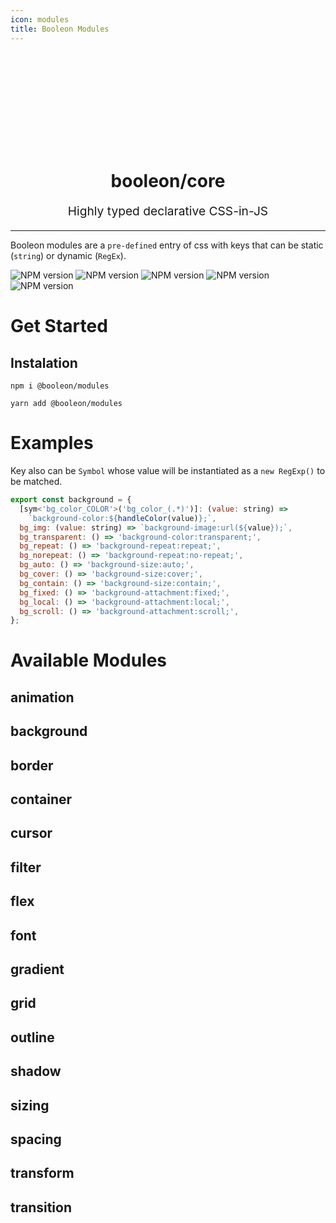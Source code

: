 ```yaml
---
icon: modules
title: Booleon Modules
---
```



<div align="center">
  <Svg w_144 h_144 fl_sd_2 dark__fl_sd_4 {...logo} />
  <h1 align="center">booleon/core</h1>
  <p align="center" style="font-size: 1.2rem;">
    Highly typed declarative CSS-in-JS
  </p>
  <hr />
</div>

Booleon modules are a `pre-defined` entry of css with keys that can be static (`string`) or dynamic (`RegEx`).

![NPM version](https://badgen.net/npm/v/@booleon/modules)
![NPM version](https://badgen.net/github/commits/viniciusflv/booleon)
![NPM version](https://badgen.net//packagephobia/publish/@booleon/modules)
![NPM version](https://badgen.net/bundlephobia/min/@booleon/modules)
![NPM version](https://badgen.net/bundlephobia/minzip/@booleon/modules)

# Get Started

## Instalation

```shell
npm i @booleon/modules
```

```shell
yarn add @booleon/modules
```

# Examples

Key also can be `Symbol` whose value will be instantiated as a `new RegExp()` to be matched.

```jsx
export const background = {
  [sym<'bg_color_COLOR'>('bg_color_(.*)')]: (value: string) =>
    `background-color:${handleColor(value)};`,
  bg_img: (value: string) => `background-image:url(${value});`,
  bg_transparent: () => 'background-color:transparent;',
  bg_repeat: () => 'background-repeat:repeat;',
  bg_norepeat: () => 'background-repeat:no-repeat;',
  bg_auto: () => 'background-size:auto;',
  bg_cover: () => 'background-size:cover;',
  bg_contain: () => 'background-size:contain;',
  bg_fixed: () => 'background-attachment:fixed;',
  bg_local: () => 'background-attachment:local;',
  bg_scroll: () => 'background-attachment:scroll;',
};
```

# Available Modules

## animation
## background
## border
## container
## cursor
## filter
## flex
## font
## gradient
## grid
## outline
## shadow
## sizing
## spacing
## transform
## transition

